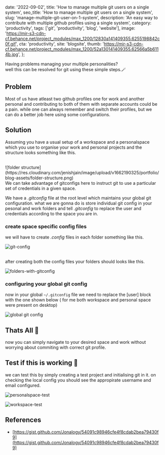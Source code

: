   date: '2022-09-02',
  title: 'How to manage multiple git users on a single system',
  seo_title: 'How to manage multiple git users on a single system',
  slug: 'manage-multiple-git-user-on-1-system',
  description: 'An easy way to contribute with multiple github profiles using a single system',
  category: 'productivity',
  tags: ['git', 'productivity', 'blog', 'website'],
  image: 'https://mir-s3-cdn-cf.behance.net/project_modules/max_1200/12830a141409355.6255198842c0f.gif',
  cta: 'productivity',
  site: 'blogsite',
  thumb: 'https://mir-s3-cdn-cf.behance.net/project_modules/max_1200/52a130141409355.62566a5b6114b.jpg',
};

Having problems managing your multiple personalities? <br />
well this can be resolved for git using these simple steps.🪄

## Problem

Most of us have atleast two github profiles one for work and another personal and contributing to both of them with separate accounts could be a pain. while one can always remember and switch their profiles, but we can do a better job here using some configurations.

## Solution

Assuming you have a usual setup of a workspace and a personalspace which you use to organise your work and personal projects and the structure looks something like this.

<br />
  ![folder structure](https://res.cloudinary.com/jenishjain/image/upload/v1662190325/portfolio/blog-assets/folder-structure.png)

<br />
We can take advantage of gitconfigs here to instruct git to use a particular set of credentials in a given space.
<br />

We have a *.gitconfig* file at the root level which maintains your global git configuration. what we are gonna do is store individual git config in your pesonal and work folders and tell *.gitconfig* to replace the user and credentials according to the space you are in.

### create space specific config files

we will have to create *.config* files in each folder something like this.
<br />

![git-config](https://res.cloudinary.com/jenishjain/image/upload/v1662191687/portfolio/blog-assets/git-config.png)

<br />
after creating both the config files your folders should looks like this.
<br />

![folders-with-gitconfig](https://res.cloudinary.com/jenishjain/image/upload/v1662192358/portfolio/blog-assets/folder-with-gitconf.png)

### configuring your global git config
now in your global ```~/.gitconfig``` file we need to replace the [user] block with the one shown below ( for me both workspace and personal space were present on desktop)
<br />

![global git config](https://res.cloudinary.com/jenishjain/image/upload/v1662192762/portfolio/blog-assets/global-git-config.png)

## Thats All 🎉 

now you can simply navigate to your desired space and work without worrying about commiting with correct git profile.

## Test if this is working 👀

we can test this by simply creating a test project and initialising git in it. on checking the local config you should see the appropirate username and email configured.
<br />

![personalspace-test](https://res.cloudinary.com/jenishjain/image/upload/v1662193809/portfolio/blog-assets/personalpace-test.png)

![workspace-test](https://res.cloudinary.com/jenishjain/image/upload/v1662193809/portfolio/blog-assets/workspace-test.png)

## References

* [https://gist.github.com/Jonalogy/54091c98946cfe4f8cdab2bea79430f9](https://gist.github.com/Jonalogy/54091c98946cfe4f8cdab2bea79430f9)